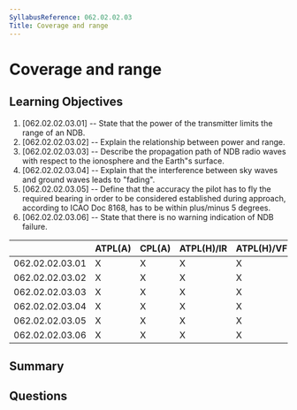 ```yaml
---
SyllabusReference: 062.02.02.03
Title: Coverage and range
---
```


# Coverage and range

## Learning Objectives

1. [062.02.02.03.01] -- State that the power of the transmitter limits the range
   of an NDB.
2. [062.02.02.03.02] -- Explain the relationship between power and range.
3. [062.02.02.03.03] -- Describe the propagation path of NDB radio waves with
   respect to the ionosphere and the Earth"s surface.
4. [062.02.02.03.04] -- Explain that the interference between sky waves and
   ground waves leads to "fading".
5. [062.02.02.03.05] -- Define that the accuracy the pilot has to fly the
   required bearing in order to be considered established during approach,
   according to ICAO Doc 8168, has to be within plus/minus 5 degrees.
6. [062.02.02.03.06] -- State that there is no warning indication of NDB
   failure.

|                 | ATPL(A) | CPL(A) | ATPL(H)/IR | ATPL(H)/VFR | CPL(H) | IR  | CBIR(A) |
| --------------- | ------- | ------ | ---------- | ----------- | ------ | --- | ------- |
| 062.02.02.03.01 | X       | X      | X          | X           | X      | X   | X       |
| 062.02.02.03.02 | X       | X      | X          | X           | X      | X   | X       |
| 062.02.02.03.03 | X       | X      | X          | X           | X      | X   | X       |
| 062.02.02.03.04 | X       | X      | X          | X           | X      | X   | X       |
| 062.02.02.03.05 | X       | X      | X          | X           | X      | X   | X       |
| 062.02.02.03.06 | X       | X      | X          | X           | X      | X   | X       |

## Summary

## Questions
